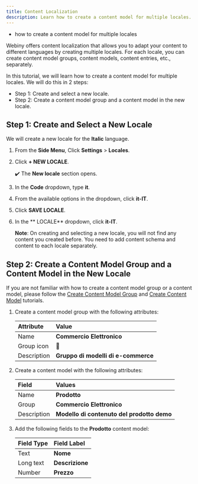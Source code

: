 ```yaml
---
title: Content Localization
description: Learn how to create a content model for multiple locales.
---
```



<Alert type="success" title="WHAT YOU'LL LEARN">

- how to create a content model for multiple locales

</Alert>

Webiny offers content localization that allows you to adapt your content to different languages by creating multiple locales.
For each locale, you can create content model groups, content models, content entries, etc., separately.

In this tutorial, we will learn how to create a content model for multiple locales.
We will do this in 2 steps:
- Step 1: Create and select a new locale.
- Step 2: Create a content model group and a content model in the new locale.

## Step 1: Create and Select a New Locale

We will create a new locale for the **Italic** language.

1. From the **Side Menu**, Click **Settings** > **Locales**.
2. Click **+ NEW LOCALE**.

   ✔️ The **New locale** section opens.

3. In the **Code** dropdown, type **it**.
4. From the available options in the dropdown, click **it-IT**.
5. Click **SAVE LOCALE**.
6. In the ** LOCALE** dropdown, click **it-IT**.

    **Note**: On creating and selecting a new locale, you will not find any content you created before. You need to add content schema and content to each locale separately.


## Step 2: Create a Content Model Group and a Content Model in the New Locale
If you are not familiar with how to create a content model group or a content model, please follow the [Create Content Model Group](../essentials/create-content-model-group) and [Create Content Model](../essentials/create-content-model) tutorials.

1. Create a content model group with the following attributes:

    | Attribute   | Value                               |
    | :-------    | :----------------------             |
    | Name        | **Commercio Elettronico**           |
    | Group icon  | 🛒                                  |
    | Description | **Gruppo di modelli di e-commerce** |

2. Create a content model with the following attributes:

    | Field       | Values                                    |
    | :-------    | :----------                               |
    | Name        | **Prodotto**                              |
    | Group       | **Commercio Elettronico**                 |
    | Description | **Modello di contenuto del prodotto demo**|

3. Add the following fields to the **Prodotto** content model:

    | Field Type | Field  Label     |
    | :----------| :----------------|
    | Text       | **Nome**         |
    | Long text  | **Descrizione**  |
    | Number     | **Prezzo**       |